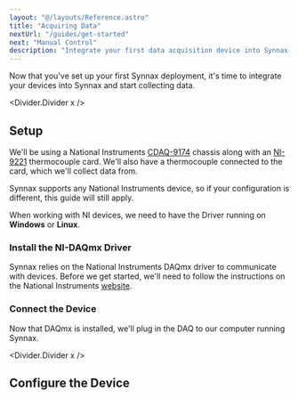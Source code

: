 ```yaml
---
layout: "@/layouts/Reference.astro"
title: "Acquiring Data"
nextUrl: "/guides/get-started"
next: "Manual Control"
description: "Integrate your first data acquisition device into Synnax."
---
```



Now that you've set up your first Synnax deployment, it's time to integrate your devices
into Synnax and start collecting data.

<Divider.Divider x />

## <StepText level="h2" step={1}>Setup</StepText>

We'll be using a National Instruments
[CDAQ-9174](https://www.ni.com/en-us/support/model.cdaq-9174.html) chassis along with an
[NI-9221](https://www.ni.com/en-us/support/model.ni-9221.html) thermocouple card. We'll
also have a thermocouple connected to the card, which we'll collect data from.

Synnax supports any National Instruments device, so if your configuration is different,
this guide will still apply.

When working with NI devices, we need to have the Driver running on **Windows** or
**Linux**.

### <StepText level="h3" step="1.1">Install the NI-DAQmx Driver</StepText>

Synnax relies on the National Instruments DAQmx driver to communicate with devices.
Before we get started, we'll need to follow the instructions on the National Instruments
[website](https://www.ni.com/en/support/downloads/drivers/download.ni-daq-mx.html#532710).

### <StepText level="h3" step="1.2">Connect the Device</StepText>

Now that DAQmx is installed, we'll plug in the DAQ to our computer running Synnax.

<Divider.Divider x />

## <StepText level="h2" step={2}>Configure the Device</StepText>
